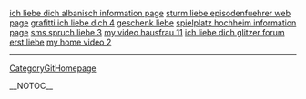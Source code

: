 <a href= http://liebe.oldbigtits.cn/ich-liebe-dich-albanisch.html >ich liebe dich albanisch information page</a>   <a href= http://liebe.oldbigtits.cn/sturm-liebe-episodenfuehrer.html >sturm liebe episodenfuehrer web page</a>   <a href= http://liebe.oldbigtits.cn/grafitti-ich-liebe-dich.html >grafitti ich liebe dich 4</a>   <a href= http://liebe.oldbigtits.cn/geschenk-liebe.html >geschenk liebe</a>   <a href= http://spielplatz.oldbigtits.cn/spielplatz-hochheim.html >spielplatz hochheim information page</a>   <a href= http://liebe.oldbigtits.cn/sms-spruch-liebe.html >sms spruch liebe 3</a>   <a href= http://my-video.oldbigtits.cn/my-video-hausfrau.html >my video hausfrau 11</a>   <a href= http://liebe.oldbigtits.cn/ich-liebe-dich-glitzer.html >ich liebe dich glitzer forum</a>   <a href= http://liebe.oldbigtits.cn/erst-liebe.html >erst liebe</a>   <a href= http://my-video.oldbigtits.cn/my-home-video.html >my home video 2</a>
----
[[CategoryGitHomepage]]

__NOTOC__